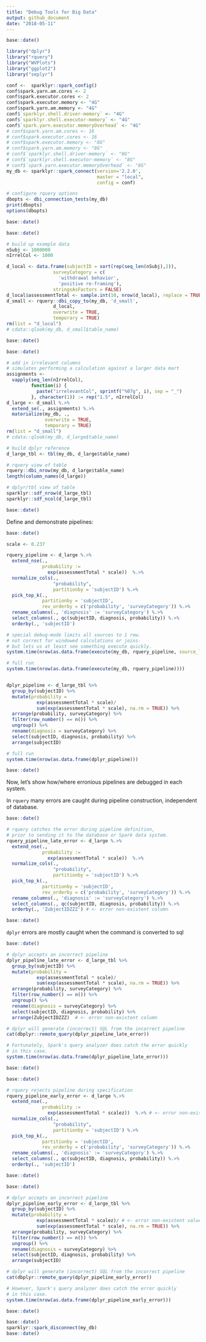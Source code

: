 ```yaml
---
title: "Debug Tools for Big Data"
output: github_document
date: "2018-05-11"
---
```


<!-- file.md is generated from file.Rmd. Please edit that file -->


```r
base::date()

library("dplyr")
library("rquery")
library("WVPlots")
library("ggplot2")
library("seplyr")

conf <-  sparklyr::spark_config()
conf$spark.yarn.am.cores <- 2
conf$spark.executor.cores <- 2
conf$spark.executor.memory <- "4G"
conf$spark.yarn.am.memory <- "4G"
conf$`sparklyr.shell.driver-memory` <- "4G"
conf$`sparklyr.shell.executor-memory` <- "4G"
conf$`spark.yarn.executor.memoryOverhead` <- "4G"
# conf$spark.yarn.am.cores <- 16
# conf$spark.executor.cores <- 16
# conf$spark.executor.memory <- "8G"
# conf$spark.yarn.am.memory <- "8G"
# conf$`sparklyr.shell.driver-memory` <- "8G"
# conf$`sparklyr.shell.executor-memory` <- "8G"
# conf$`spark.yarn.executor.memoryOverhead` <- "8G"
my_db <- sparklyr::spark_connect(version='2.2.0', 
                                 master = "local",
                                 config = conf)

# configure rquery options
dbopts <- dbi_connection_tests(my_db)
print(dbopts)
options(dbopts)

base::date()
```

```r
base::date()

# build up example data
nSubj <- 1000000
nIrrelCol <- 1000

d_local <- data.frame(subjectID = sort(rep(seq_len(nSubj),2)),
                 surveyCategory = c(
                   'withdrawal behavior',
                   'positive re-framing'),
                 stringsAsFactors = FALSE)
d_local$assessmentTotal <- sample.int(10, nrow(d_local), replace = TRUE)
d_small <- rquery::dbi_copy_to(my_db, 'd_small',
                 d_local,
                 overwrite = TRUE, 
                 temporary = TRUE)
rm(list = "d_local")
# cdata::qlook(my_db, d_small$table_name)

base::date()
```

```r
base::date()

# add in irrelevant columns
# simulates performing a calculation against a larger data mart
assignments <- 
  vapply(seq_len(nIrrelCol), 
         function(i) {
           paste("irrelevantCol", sprintf("%07g", i), sep = "_")
         }, character(1)) := rep("1.5", nIrrelCol)
d_large <- d_small %.>%
  extend_se(., assignments) %.>%
  materialize(my_db, ., 
              overwrite = TRUE,
              temporary = TRUE)
rm(list = "d_small")
# cdata::qlook(my_db, d_large$table_name)

# build dplyr reference
d_large_tbl <- tbl(my_db, d_large$table_name)

# rquery view of table
rquery::dbi_nrow(my_db, d_large$table_name)
length(column_names(d_large))

# dplyr/tbl view of table
sparklyr::sdf_nrow(d_large_tbl)
sparklyr::sdf_ncol(d_large_tbl)

base::date()
```

Define and demonstrate pipelines:

```r
base::date()

scale <- 0.237

rquery_pipeline <- d_large %.>%
  extend_nse(.,
             probability :=
               exp(assessmentTotal * scale))  %.>% 
  normalize_cols(.,
                 "probability",
                 partitionby = 'subjectID') %.>%
  pick_top_k(.,
             partitionby = 'subjectID',
             rev_orderby = c('probability', 'surveyCategory')) %.>%
  rename_columns(., 'diagnosis' := 'surveyCategory') %.>%
  select_columns(., qc(subjectID, diagnosis, probability)) %.>%
  orderby(., 'subjectID') 

# special debug-mode limits all sources to 1 row.
# not correct for windowed calculations or joins- 
# but lets us at least see something execute quickly.
system.time(nrow(as.data.frame(execute(my_db, rquery_pipeline, source_limit = 1L))))

# full run
system.time(nrow(as.data.frame(execute(my_db, rquery_pipeline))))


dplyr_pipeline <- d_large_tbl %>%
  group_by(subjectID) %>%
  mutate(probability =
           exp(assessmentTotal * scale)/
           sum(exp(assessmentTotal * scale), na.rm = TRUE)) %>%
  arrange(probability, surveyCategory) %>%
  filter(row_number() == n()) %>%
  ungroup() %>%
  rename(diagnosis = surveyCategory) %>%
  select(subjectID, diagnosis, probability) %>%
  arrange(subjectID)

# full run
system.time(nrow(as.data.frame(dplyr_pipeline)))

base::date()
```

Now, let's show how/where erronious pipelines are debugged in each system.

In `rquery` many errors are caught during pipeline construction, 
independent of database.

```r
base::date()

# rquery catches the error during pipeline definition,
# prior to sending it to the database or Spark data system.
rquery_pipeline_late_error <- d_large %.>%
  extend_nse(.,
             probability :=
               exp(assessmentTotal * scale))  %.>% 
  normalize_cols(.,
                 "probability",
                 partitionby = 'subjectID') %.>%
  pick_top_k(.,
             partitionby = 'subjectID',
             rev_orderby = c('probability', 'surveyCategory')) %.>%
  rename_columns(., 'diagnosis' := 'surveyCategory') %.>%
  select_columns(., qc(subjectID, diagnosis, probability)) %.>%
  orderby(., 'ZubjectIDZZZ') # <- error non-existent column

base::date()
```

`dplyr` errors are mostly caught when the command is 
converted to sql

```r
base::date()

# dplyr accepts an incorrect pipeline
dplyr_pipeline_late_error <- d_large_tbl %>%
  group_by(subjectID) %>%
  mutate(probability =
           exp(assessmentTotal * scale)/
           sum(exp(assessmentTotal * scale), na.rm = TRUE)) %>%
  arrange(probability, surveyCategory) %>%
  filter(row_number() == n()) %>%
  ungroup() %>%
  rename(diagnosis = surveyCategory) %>%
  select(subjectID, diagnosis, probability) %>%
  arrange(ZubjectIDZZZ)  # <- error non-existent column

# dplyr will generate (incorrect) SQL from the incorrect pipeline
cat(dbplyr::remote_query(dplyr_pipeline_late_error))

# Fortunately, Spark's query analyzer does catch the error quickly
# in this case.
system.time(nrow(as.data.frame(dplyr_pipeline_late_error)))

base::date()
```


```r
base::date()

# rquery rejects pipeline during specification
rquery_pipeline_early_error <- d_large %.>%
  extend_nse(.,
             probability :=
               exp(assessmentTotal * scalez))  %.>% # <- error non-existent value
  normalize_cols(.,
                 "probability",
                 partitionby = 'subjectID') %.>%
  pick_top_k(.,
             partitionby = 'subjectID',
             rev_orderby = c('probability', 'surveyCategory')) %.>%
  rename_columns(., 'diagnosis' := 'surveyCategory') %.>%
  select_columns(., qc(subjectID, diagnosis, probability)) %.>%
  orderby(., 'subjectID') 

base::date()
```


```r
base::date()

# dplyr accepts an incorrect pipeline
dplyr_pipeline_early_error <- d_large_tbl %>%
  group_by(subjectID) %>%
  mutate(probability =
           exp(assessmentTotal * scalez)/ # <- error non-existent value
           sum(exp(assessmentTotal * scale), na.rm = TRUE)) %>%
  arrange(probability, surveyCategory) %>%
  filter(row_number() == n()) %>%
  ungroup() %>%
  rename(diagnosis = surveyCategory) %>%
  select(subjectID, diagnosis, probability) %>%
  arrange(subjectID)  

# dplyr will generate (incorrect) SQL from the incorrect pipeline
cat(dbplyr::remote_query(dplyr_pipeline_early_error))

# However, Spark's query analyzer does catch the error quickly
# in this case.
system.time(nrow(as.data.frame(dplyr_pipeline_early_error)))

base::date()
```




```r
base::date()
sparklyr::spark_disconnect(my_db)
base::date()
```

